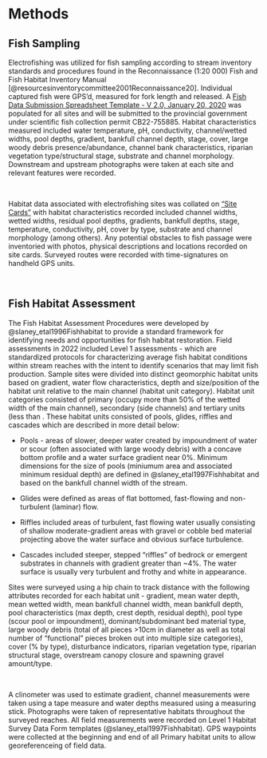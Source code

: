 # Methods

## Fish Sampling
Electrofishing was utilized for fish sampling according to stream inventory standards and procedures found in the Reconnaissance (1:20 000) Fish and Fish Habitat Inventory Manual [@resourcesinventorycommittee2001Reconnaissance20]. Individual captured fish were GPS'd, measured for fork length and released.  A [Fish Data Submission Spreadsheet Template - V 2.0, January 20, 2020 ](https://www2.gov.bc.ca/gov/content/environment/plants-animals-ecosystems/fish/fish-and-fish-habitat-data-information/fish-data-submission/submit-fish-data#submitfish) was populated for all sites and will be submitted to the provincial government under scientific fish collection permit CB22-755885. Habitat characteristics measured included water temperature, pH, conductivity, channel/wetted widths, pool depths, gradient,  bankfull channel depth, stage, cover, large woody debris presence/abundance, channel bank characteristics, riparian vegetation type/structural stage, substrate and channel morphology. Downstream and upstream photographs were taken at each site and relevant features were recorded.  

<br>

Habitat data associated with electrofishing sites was collated on ["Site Cards"](https://www2.gov.bc.ca/gov/content/environment/natural-resource-stewardship/laws-policies-standards-guidance/inventory-standards/aquatic-ecosystems) with habitat characteristics recorded included channel widths, wetted widths, residual pool depths, gradients, bankfull depths, stage, temperature, conductivity, pH, cover by type, substrate and channel morphology (among others). Any  potential  obstacles  to  fish  passage  were  inventoried  with  photos, physical  descriptions  and  locations  recorded on site cards.  Surveyed routes were recorded with time-signatures on handheld GPS units.   

<br>


## Fish Habitat Assessment 
The Fish Habitat Assessment Procedures were developed by @slaney_etal1996Fishhabitat to provide a standard framework for identifying needs and opportunities for fish habitat restoration.  Field assessments in 2022 included Level 1 assessments - which are standardized protocols for characterizing average fish habitat conditions within stream reaches with the intent to identify scenarios that may limit fish production.  Sample sites were divided into distinct geomorphic habitat units based on gradient, water flow characteristics, depth and size/position of the habitat unit relative to the main channel (habitat unit category). Habitat unit categories consisted of primary (occupy more than 50% of the wetted width of the main channel), secondary (side channels) and tertiary units (less than . These habitat units consisted of pools, glides, riffles and cascades which are described in more detail below:

 + Pools - areas of slower, deeper water created by impoundment of water or scour (often associated with large woody debris) with a concave bottom profile and a water surface gradient near 0%. Minimum dimensions for the size of pools (miniumum area and associated minimum residual depth) are defined in @slaney_etal1997Fishhabitat and based on the bankfull channel width of the stream.
 
 + Glides were defined as areas of flat bottomed, fast-flowing and non-turbulent (laminar) flow.
 
 + Riffles included areas of turbulent, fast flowing water usually consisting of shallow moderate-gradient areas with gravel or cobble bed material projecting above the water surface and obvious surface turbulence. 
 
 + Cascades included steeper, stepped "riffles" of bedrock or emergent substrates in channels with gradient greater than ~4%.  The water surface is usually very turbulent and frothy and white in appearance.
 
Sites were surveyed using a hip chain to track distance with the following attributes recorded for each habitat unit - gradient, mean water depth, mean wetted width, mean bankfull channel width, mean bankfull depth, pool characteristics (max depth, crest depth, residual depth), pool type (scour pool or impoundment), dominant/subdominant bed material type, large woody debris (total of all pieces >10cm in diameter as well as total number of "functional" pieces broken out into multiple size categories), cover (% by type), disturbance indicators, riparian vegetation type, riparian structural stage, overstream canopy closure and spawning gravel amount/type.

<br>

A clinometer was used to estimate gradient, channel measurements were taken using a tape measure and water depths measured using a measuring stick.  Photographs were taken of representative habitats throughout the surveyed reaches.  All field measurements were recorded on Level 1 Habitat Survey Data Form templates (@slaney_etal1997Fishhabitat). GPS waypoints were collected at the beginning and end of all Primary habitat units to allow georeferenceing of field data.

 





